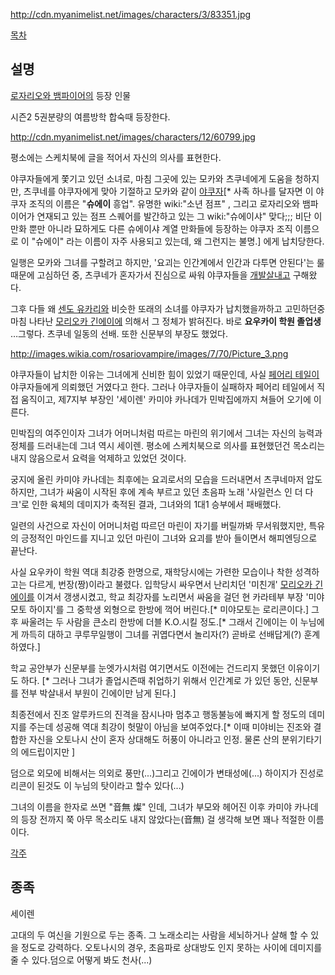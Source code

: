http://cdn.myanimelist.net/images/characters/3/83351.jpg

[[목차]]

== 설명 ==
[[로자리오와 뱀파이어]]의 등장 인물

시즌2 5권분량의 여름방학 합숙때 등장한다. 

http://cdn.myanimelist.net/images/characters/12/60799.jpg

평소에는 스케치북에 글을 적어서 자신의 의사를 표현한다.

야쿠자들에게 쫓기고 있던 소녀로, 마침 그곳에 있는 모카와 츠쿠네에게 도움을 청하지만, 츠쿠네를 야쿠자에게 맞아 기절하고 모카와 같이 [[야쿠자]][* 사족 하나를 달자면 이 야쿠자 조직의 이름은 "'''슈에이''' 흥업".  유명한 wiki:"소년 점프" , 그리고 로자리오와 뱀파이어가 연재되고 있는 점프 스퀘어를 발간하고 있는 그 wiki:"슈에이샤" 맞다;;; 비단 이 만화 뿐만 아니라 묘하게도 다른 슈에이샤 계열 만화들에 등장하는 야쿠자 조직 이름으로 이 "슈에이" 라는 이름이 자주 사용되고 있는데, 왜 그런지는 불명.]  에게 납치당한다.

일행은 모카와 그녀를 구할려고 하지만, '요괴는 인간계에서 인간과 다투면 안된다'는 룰 때문에 고심하던 중, 츠쿠네가 혼자가서 진심으로 싸워 야쿠자들을 [[개발살]]내고 구해왔다.

그후 다들 왜 [[센도 유카리]]와 비슷한 또래의 소녀를 야쿠자가 납치했을까하고 고민하던중 마침 나타난 [[모리오카 긴에이]]에 의해서 그 정체가 밝혀진다. 바로 '''요우카이 학원 졸업생''' …그렇다. 츠쿠네 일동의 선배. 또한 신문부의 부장도 했었다.

http://images.wikia.com/rosariovampire/images/7/70/Picture_3.png

야쿠자들이 납치한 이유는 그녀에게 신비한 힘이 있었기 때문인데, 사실 [[페어리 테일]]이 야쿠자들에게 의뢰했던 거였다고 한다. 그러나 야쿠자들이 실패하자 페어리 테일에서 직접 움직이고, 제7지부 부장인 '세이렌' 카미야 카나데가 민박집에까지 쳐들어 오기에 이른다.

민박집의 여주인이자 그녀가 어머니처럼 따르는 마린의 위기에서 그녀는 자신의 능력과 정체를 드러내는데 그녀 역시 세이렌. 평소에 스케치북으로 의사를 표현했던건 목소리는 내지 않음으로서 요력을 억제하고 있었던 것이다.

궁지에 올린 카미야 카나데는 최후에는 요괴로서의 모습을 드러내면서 츠쿠네마저 압도하지만, 그녀가 싸움이 시작된 후에 계속 부르고 있던 초음파 노래 '사일런스 인 더 다크'로 인한 육체의 데미지가 축적된 결과, 그녀와의 1대1 승부에서 패배했다.

일련의 사건으로 자신이 어머니처럼 따르던 마린이 자기를 버릴까봐 무서워했지만, 특유의 긍정적인 마인드를 지니고 있던 마린이 그녀와 요괴를 받아 들이면서 해피엔딩으로 끝난다.

사실 요우카이 학원 역대 최강중 한명으로, 재학당시에는 가련한 모습이나 착한 성격하고는 다르게, 번장(짱)이라고 불렸다. 입학당시 싸우면서 난리치던 '미친개' [[모리오카 긴에이]]를 이겨서 갱생시켰고, 학교 최강자를 노리면서 싸움을 걸던 현 카라테부 부장 '미야모토 하이지'를 그 중학생 외형으로 한방에 꺽어 버린다.[* 미야모토는 로리콘이다.] 그후 싸울려는 두 사람을 큰소리 한방에 더블 K.O.시킬 정도.[* 그래서 긴에이는 이 누님에게 까득히 대하고 쿠루무일행이 그녀를 귀엽다면서 놀리자(?) 곧바로 선배답게(?)  훈계하였다.]  

학교 공안부가 신문부를 눈엣가시처럼 여기면서도 이전에는 건드리지 못했던 이유이기도 하다. [* 그러나 그녀가 졸업시즌때 취업하기 위해서 인간계로 가 있던 동안, 신문부를 전부 박살내서 부원이 긴에이만 남게 된다.]

최종전에서 진조 알루카드의 진격을 잠시나마 멈추고 행동불능에 빠지게 할 정도의 데미지를 주는데 성공해 역대 최강이 헛말이 아님을 보여주었다.[* 이때 미야비는 진조와 결합한 자신을 오토나시 산이 혼자 상대해도 허풍이 아니라고 인정. 물론 산의 분위기타기의 에드립이지만 ]

덤으로 외모에 비해서는 의외로 풍만(...)그리고 긴에이가 변태성에(...) 하이지가 진성로리콘이 된것도 이 누님의 탓이라고 할수 있다(...) 

그녀의 이름을 한자로 쓰면 "音無 燦" 인데, 그녀가 부모와 헤어진 이후 카미야 카나데의 등장 전까지 쭉 아무 목소리도 내지 않았다는(音無) 걸 생각해 보면 꽤나 적절한 이름이다.

[[각주]]

== 종족 ==
세이렌

고대의 두 여신을 기원으로 두는 종족. 그 노래소리는 사람을 세뇌하거나 살해 할 수 있을 정도로 강력하다. 오토나시의 경우, 초음파로 상대방도 인지 못하는 사이에 데미지를 줄 수 있다.덤으로 어떻게 봐도 천사(...)
